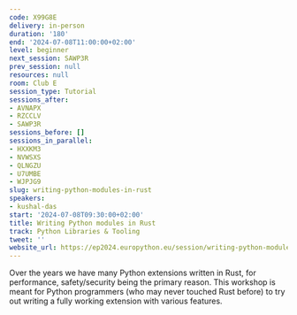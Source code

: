 ```yaml
---
code: X99G8E
delivery: in-person
duration: '180'
end: '2024-07-08T11:00:00+02:00'
level: beginner
next_session: SAWP3R
prev_session: null
resources: null
room: Club E
session_type: Tutorial
sessions_after:
- AVNAPX
- RZCCLV
- SAWP3R
sessions_before: []
sessions_in_parallel:
- HXXKM3
- NVWSXS
- QLNGZU
- U7UMBE
- WJPJG9
slug: writing-python-modules-in-rust
speakers:
- kushal-das
start: '2024-07-08T09:30:00+02:00'
title: Writing Python modules in Rust
track: Python Libraries & Tooling
tweet: ''
website_url: https://ep2024.europython.eu/session/writing-python-modules-in-rust
---
```


Over the years we have many Python extensions written in Rust, for performance, safety/security being the primary reason. This workshop is meant for Python programmers (who may never touched Rust before) to try out writing a fully working extension with various features.

